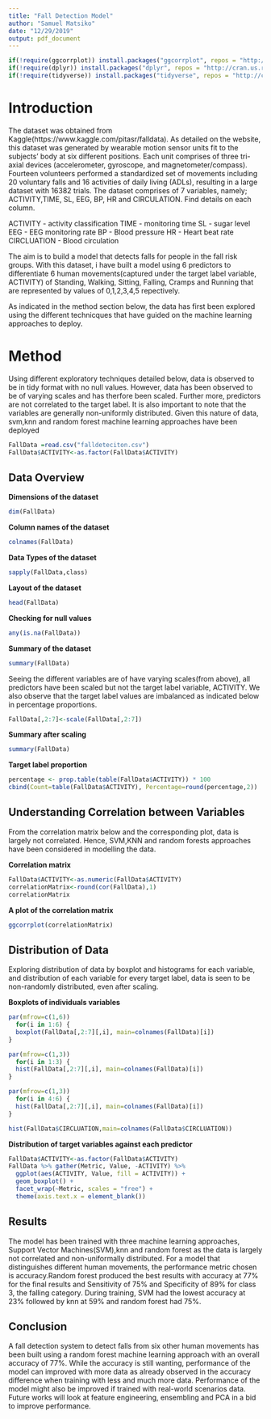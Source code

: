 ```yaml
---
title: "Fall Detection Model"
author: "Samuel Matsiko"
date: "12/29/2019"
output: pdf_document
---
```




```r
if(!require(ggcorrplot)) install.packages("ggcorrplot", repos = "http://cran.us.r-project.org")
if(!require(dplyr)) install.packages("dplyr", repos = "http://cran.us.r-project.org")
if(!require(tidyverse)) install.packages("tidyverse", repos = "http://cran.us.r-project.org")
```

# Introduction

The dataset was obtained from Kaggle(https://www.kaggle.com/pitasr/falldata). As detailed on the website, this dataset was generated by wearable motion sensor units fit to the subjects’ body at six different positions. Each unit comprises of three tri-axial devices (accelerometer, gyroscope, and magnetometer/compass). Fourteen volunteers performed a standardized set of movements including 20 voluntary falls and 16 activities of daily living (ADLs), resulting in a large dataset with 16382 trials. The dataset comprises of 7 variables, namely; ACTIVITY,TIME, SL, EEG, BP, HR and CIRCULATION. Find details on each column.

ACTIVITY - activity classification
TIME - monitoring time
SL - sugar level
EEG - EEG monitoring rate
BP - Blood pressure
HR - Heart beat rate
CIRCLUATION - Blood circulation

The aim is to build a model that detects falls for people in the fall risk groups. With this dataset, i have built a model using 6 predictors to differentiate 6 human movements(captured under the target label variable, ACTIVITY) of Standing, Walking, Sitting, Falling, Cramps and Running that are represented by values of 0,1,2,3,4,5 repectively. 

As indicated in the method section below, the data has first been explored using the different technicques that have guided on the machine learning approaches to deploy. 




# Method

Using different exploratory techniques detailed below, data is observed to be in tidy format with no null values. However, data has been observed to be of varying scales and has therfore been scaled. Further more, predictors are not correlated to the target label. It is also important to note that the variables are generally non-uniformly distributed. Given this nature of data, svm,knn and random forest machine learning approaches have been deployed 


```r
FallData =read.csv("falldeteciton.csv")
FallData$ACTIVITY<-as.factor(FallData$ACTIVITY)
```
## Data Overview
**Dimensions of the dataset**
```r
dim(FallData)
```
**Column names of the dataset**
```r
colnames(FallData)
```
**Data Types of the dataset**
```r
sapply(FallData,class) 
```
**Layout of the dataset**
```r

head(FallData)
```
**Checking for null values**
```r
any(is.na(FallData))
```

**Summary of the dataset**

```r
summary(FallData)

```
Seeing the different variables are of have varying scales(from above), all predictors have been scaled but not the target label variable, ACTIVITY. We also observe that the target label values are imbalanced as indicated below in percentage proportions. 
```r
FallData[,2:7]<-scale(FallData[,2:7])
```
**Summary after scaling**
```r
summary(FallData)
```
**Target label proportion**
```r
percentage <- prop.table(table(FallData$ACTIVITY)) * 100
cbind(Count=table(FallData$ACTIVITY), Percentage=round(percentage,2))
```

## Understanding Correlation between Variables
From the correlation matrix below and the corresponding plot, data is largely not correlated. Hence, SVM,KNN and random forests approaches have been considered in modelling the data.

**Correlation matrix**
```r
FallData$ACTIVITY<-as.numeric(FallData$ACTIVITY)
correlationMatrix<-round(cor(FallData),1) 
correlationMatrix

```

**A plot of the correlation matrix**

```r
ggcorrplot(correlationMatrix)
```


## Distribution of Data

Exploring distribution of data by boxplot and histograms for each variable, and distribution of each variable for every target label, data is seen to be non-randomly distributed, even after scaling. 

**Boxplots of individuals variables**

```r
par(mfrow=c(1,6))
  for(i in 1:6) {
  boxplot(FallData[,2:7][,i], main=colnames(FallData)[i])
}
```
```r
par(mfrow=c(1,3))
  for(i in 1:3) {
  hist(FallData[,2:7][,i], main=colnames(FallData)[i])
}
```
```r
par(mfrow=c(1,3))
  for(i in 4:6) {
  hist(FallData[,2:7][,i], main=colnames(FallData)[i])
}
```
```r
hist(FallData$CIRCLUATION,main=colnames(FallData$CIRCLUATION))
```
**Distribution of target variables against each predictor**

```r
FallData$ACTIVITY<-as.factor(FallData$ACTIVITY)
FallData %>% gather(Metric, Value, -ACTIVITY) %>%
  ggplot(aes(ACTIVITY, Value, fill = ACTIVITY)) +
  geom_boxplot() +
  facet_wrap(~Metric, scales = "free") +
  theme(axis.text.x = element_blank())
```


## Results
The model has been trained with three machine learning approaches, Support Vector Machines(SVM),knn and random forest as the data is largely not correlated and non-uniformally distributed. For a model that distinguishes different human movements, the performance metric chosen is accuracy.Random forest produced the best results with accuracy at 77% for the final results and Sensitivity of 75% and Specificity of 89% for class 3, the falling category. During training, SVM had the lowest accuracy at 23% followed by knn at 59% and random forest had 75%.

## Conclusion
A fall detection system to detect falls from six other human movements has been built using a random forest machine learning approach with an overall accuracy of 77%. While the accuracy is still wanting, performance of the model can improved with more data as already observed in the accuracy difference when training with less and much more data. Performance of the model might also be improved if trained with real-world scenarios data. Future works will look at feature engineering, ensembling and PCA in a bid to improve performance.  








